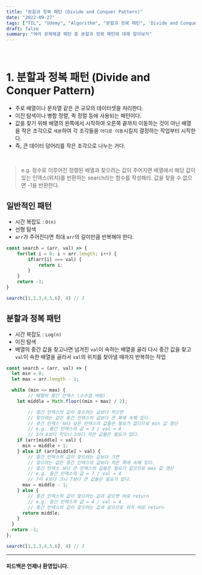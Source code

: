 ```yaml
---
title: "분할과 정복 패턴 (Divide and Conquer Pattern)"
date: "2022-09-27"
tags: ["TIL", "Udemy", "Algorithm", "분할과 정복 패턴", 'Divide and Conquer Pattern']
draft: false
summary: "여러 문제해결 패턴 중 분할과 정복 패턴에 대해 알아보자"
---
```


&nbsp;

# 1. 분할과 정복 패턴 (Divide and Conquer Pattern)

- 주로 배열이나 문자열 같은 큰 규모의 데이터셋을 처리한다.
- 이진 탐색이나 병합 정렬, 퀵 정렬 등에 사용되는 패턴이다.
- 값을 찾기 위해 배열의 왼쪽에서 시작하여 오른쪽 끝까지 이동하는 것이 아닌 배열을 작은 조각으로 `세분`하여 각 조각들을 `어디로 이동`시킬지 결정하는 작업부터 시작한다.
- 즉, 큰 데이터 덩어리를 작은 조각으로 나누는 거다.

&nbsp;

> e.g. 정수로 이루어진 정렬된 배열과 찾으려는 값이 주어지면 배열에서 해당 값이 있는 인덱스(위치)를 반환하는 search라는 함수를 작성해라. 값을 찾을 수 없으면 -1을 반환한다.

## 일반적인 패턴
- 시간 복잡도 : `O(n)`
- 선형 탐색
- `arr`가 주어진다면 최대 `arr`의 길이만큼 반복해야 한다.

```js
const search = (arr, val) => {
	for(let i = 0; i < arr.length; i++) {
		if(arr[i] === val) {
			return i;
		}
	}
	return -1;
}

search([1,2,3,4,5,6], 4) // 3
```

## 분할과 정복 패턴

- 시간 복잡도 : `Log(n)`
- 이진 탐색
- 배열의 중간 값을 찾고나면 넘겨진 `val`이 속하는 배열을 골라 다시 중간 값을 찾고 `val`이 속한 배열을 골라서 `val`의 위치를 찾아낼 때까지 반복하는 작업

```js
const search = (arr, val) => {
  let min = 0;
  let max = arr.length - 1;

  while (min <= max) {
		// 배열의 중간 인덱스 (소수점 버림)
    let middle = Math.floor((min + max) / 2);

		// 중간 인덱스의 값이 찾으려는 값보다 작으면
		// 찾으려는 값은 중간 인덱스의 값보다 큰 쪽에 속해 있다.
		// 증간 인덱스 보다 낮은 인덱스의 값들은 필요가 없으므로 min 값 갱신
		// e.g. 중간 인덱스의 값 = 3 / val = 4
		// 3이 4보다 작으니 3보다 작은 값들은 필요가 없다.
    if (arr[middle] < val) {
      min = middle + 1;
    } else if (arr[middle] > val) {
		// 중간 인덱스의 값이 찾으려는 값보다 크면
		// 찾으려는 값은 중간 인덱스의 값보다 작은 쪽에 속해 있다.
		// 증간 인덱스 보다 큰 인덱스의 값들은 필요가 없으므로 max 값 갱신
		// e.g. 중간 인덱스의 값 = 7 / val = 4
		// 7이 4보다 크니 7보다 큰 값들은 필요가 없다.
      max = middle - 1;
    } else {
        // 중간 인덱스의 값이 찾으려는 값과 같으면 바로 return
        // e.g. 중간 인덱스의 값 = 4 / val = 4
        // 중간 인덱스의 값이 찾으려는 값과 같으므로 위치 바로 return
      return middle;
    }
  }
  return -1;
};

search([1,2,3,4,5,6], 4) // 3
```

---

#### 피드백은 언제나 환영입니다.